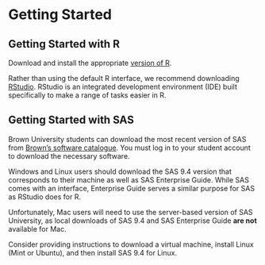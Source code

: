 # Getting Started {#startup}

## Getting Started with R

Download and install the appropriate [version of R](https://www.r-project.org/).

Rather than using the default R interface, we recommend downloading [RStudio](https://www.rstudio.com/products/rstudio/download/). RStudio is an integrated development environment (IDE) built specifically to make a range of tasks easier in R.

## Getting Started with SAS

Brown University students can download the most recent version of SAS from [Brown's software catalogue](https://www.brown.edu/information-technology/software/catalog/sas-1). You must log in to your student account to download the necessary software.

Windows and Linux users should download the SAS 9.4 version that corresponds to their machine as well as SAS Enterprise Guide. While SAS comes with an interface, Enterprise Guide serves a similar purpose for SAS as RStudio does for R.

Unfortunately, Mac users will need to use the server-based version of SAS University, as local downloads of SAS 9.4 and SAS Enterprise Guide **are not** available for Mac.

<dev-note>Consider providing instructions to download a virtual machine, install Linux (Mint or Ubuntu), and then install SAS 9.4 for Linux.</dev-note>
